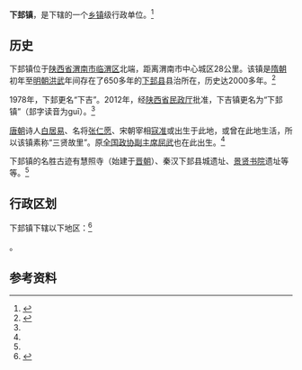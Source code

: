 {{中国乡级行政区|61/05/02/103/000}}

'''下邽镇'''，是{{PRC admin/fullname|61/05/02/103/000|3}}下辖的一个[[乡镇|乡镇]]级行政单位。<ref>{{PRC admin/ref sgc|{{PRC admin/parent|61/05/02/103/000}}}}</ref>

==历史==
下邽镇位于[[陕西省|陕西省]][[渭南市|渭南市]][[临渭区|临渭区]]北端，距离渭南市中心城区28公里。该镇是[[隋朝|隋朝]]初年至[[明朝|明朝]][[洪武|洪武]]年间存在了650多年的[[下邽县|下邽县]]县治所在，历史达2000多年。<ref name=xia>{{Cite web |url=http://lwxjz.weinan.gov.cn/cws/ContentServlet?contid=11773&websiteid=476&base=cwslwxjz |title=下吉镇更名为下邽镇，渭南市临渭区下邽镇人民政府，2012-10-12 |accessdate=2013-05-28 |archive-date=2016-03-04 |archive-url=https://web.archive.org/web/20160304101414/http://lwxjz.weinan.gov.cn/cws/ContentServlet?contid=11773&websiteid=476&base=cwslwxjz |dead-url=no }}</ref>

1978年，下邽更名“下吉”。2012年，经[[陕西省|陕西省]][[民政厅|民政厅]]批准，下吉镇更名为“下邽镇”（邽字读音为guī）。<ref name=xia/>

[[唐朝|唐朝]]诗人[[白居易|白居易]]、名将[[张仁愿|张仁愿]]、宋朝宰相[[寇准|寇准]]或出生于此地，或曾在此地生活，所以该镇素称“三贤故里”。原[[全国政协副主席|全国政协副主席]][[屈武|屈武]]也在此出生。<ref name=xia/>

下邽镇的名胜古迹有慧照寺（始建于[[晋朝|晋朝]]）、秦汉下邽县城遗址、[[景贤书院|景贤书院]]遗址等等。<ref name=xia/>

== 行政区划 ==

下邽镇下辖以下地区：<ref>{{PRC admin/ref sgc|61/05/02/103/000}}</ref>

{{PRC admin/children|61/05/02/103/000}}。

== 参考资料 ==
{{reflist}}

{{行政区划小作品}}
{{PRC admin/navcat|61/05/02/103/000}}